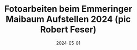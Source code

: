 ---
title: Fotoarbeiten beim Emmeringer Maibaum Aufstellen 2024 (pic Robert Feser)
date: 2024-05-01
image: "/images/mcv/michael-campos-viola-emmering.jpeg"
width: 1000
height: 1500
---